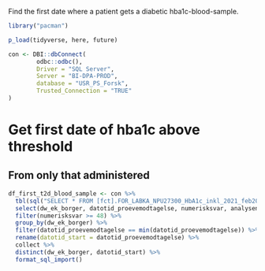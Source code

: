 Find the first date where a patient gets a diabetic hba1c-blood-sample.

```r
library("pacman")

p_load(tidyverse, here, future)

```

```r
con <- DBI::dbConnect(
        odbc::odbc(),
        Driver = "SQL Server",
        Server = "BI-DPA-PROD",
        database = "USR_PS_Forsk",
        Trusted_Connection = "TRUE"
)
```

# Get first date of hba1c above threshold
## From only that administered
```r
df_first_t2d_blood_sample <- con %>% 
  tbl(sql("SELECT * FROM [fct].FOR_LABKA_NPU27300_HbA1c_inkl_2021_feb2022")) %>% 
  select(dw_ek_borger, datotid_proevemodtagelse, numerisksvar, analysenavn) %>% 
  filter(numerisksvar >= 48) %>% 
  group_by(dw_ek_borger) %>% 
  filter(datotid_proevemodtagelse == min(datotid_proevemodtagelse)) %>% 
  rename(datotid_start = datotid_proevemodtagelse) %>% 
  collect %>% 
  distinct(dw_ek_borger, datotid_start) %>% 
  format_sql_import()
```